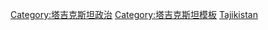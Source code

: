 [[Category:塔吉克斯坦政治|Category:塔吉克斯坦政治]]
[[Category:塔吉克斯坦模板|Category:塔吉克斯坦模板]]
[[Category:亞洲各國政治模板|Tajikistan]]